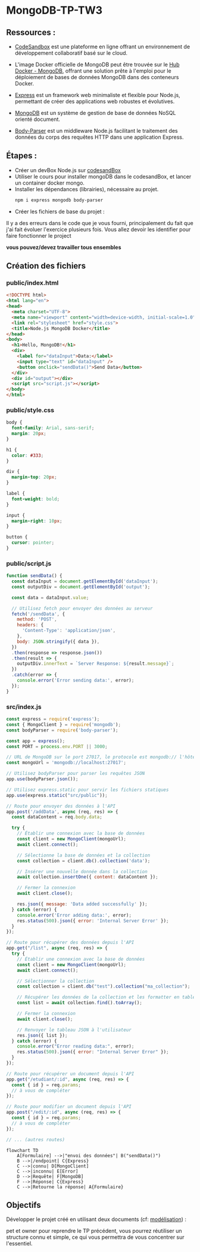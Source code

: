  

# MongoDB-TP-TW3

## Ressources :
- [CodeSandbox](https://codesandbox.io/) est une plateforme en ligne offrant un environnement de développement collaboratif basé sur le cloud.
  
- L'image Docker officielle de MongoDB peut être trouvée sur le [Hub Docker - MongoDB](https://hub.docker.com/_/mongo), offrant une solution prête à l'emploi pour le déploiement de bases de données MongoDB dans des conteneurs Docker.

- [Express](https://www.npmjs.com/package/express/) est un framework web minimaliste et flexible pour Node.js, permettant de créer des applications web robustes et évolutives.

- [MongoDB](https://www.npmjs.com/package/mongodb/) est un système de gestion de base de données NoSQL orienté document.

- [Body-Parser](https://www.npmjs.com/package/body-parser) est un middleware Node.js facilitant le traitement des données du corps des requêtes HTTP dans une application Express.

## Étapes :
- Créer un devBox Node.js sur [codesandBox](https://codesandbox.io/dashboard/recent)
- Utiliser le cours pour installer mongoDB dans le codesandBox, et lancer un container docker mongo.
- Installer les dépendances (librairies), nécessaire au projet.
    ```sh npm2yarn copy
    npm i express mongodb body-parser
    ```
- Créer les fichiers de base du projet :

<FileTree>
  <FileTree.Folder name="node-mongodb-docker" defaultOpen>
    <FileTree.Folder name="src" defaultOpen>
      <FileTree.File name="index.js" />
        <FileTree.Folder name="public" defaultOpen>
        <FileTree.File name="index.html" />
        <FileTree.File name="style.css" />
        <FileTree.File name="script.js" />
        </FileTree.Folder>
  </FileTree.Folder>
    <FileTree.File name="package.json" />
  </FileTree.Folder>
</FileTree>

<Callout type="warning" emoji="⚠️">
  Il y a des erreurs dans le code que je vous fourni, principalement du fait que j'ai fait évoluer l'exercice plusieurs fois. Vous allez devoir les identifier pour faire fonctionner le project 
  
  **vous pouvez/devez travailler tous ensembles**
</Callout>
## Création des fichiers

### public/index.html
```html filename="public/index.html" copy
<!DOCTYPE html>
<html lang="en">
<head>
  <meta charset="UTF-8">
  <meta name="viewport" content="width=device-width, initial-scale=1.0">
  <link rel="stylesheet" href="style.css">
  <title>Node.js MongoDB Docker</title>
</head>
<body>
  <h1>Hello, MongoDB!</h1>
  <div>
    <label for="dataInput">Data:</label>
    <input type="text" id="dataInput" />
    <button onclick="sendData()">Send Data</button>
  </div>
  <div id="output"></div>
  <script src="script.js"></script>
</body>
</html>
```
### public/style.css

```css filename="public/style.css" copy
body {
  font-family: Arial, sans-serif;
  margin: 20px;
}

h1 {
  color: #333;
}

div {
  margin-top: 20px;
}

label {
  font-weight: bold;
}

input {
  margin-right: 10px;
}

button {
  cursor: pointer;
}
```
### public/script.js

```js filename="public/script.js" copy
function sendData() {
  const dataInput = document.getElementById('dataInput');
  const outputDiv = document.getElementById('output');

  const data = dataInput.value;

  // Utilisez fetch pour envoyer des données au serveur
  fetch('/sendData', {
    method: 'POST',
    headers: {
      'Content-Type': 'application/json',
    },
    body: JSON.stringify({ data }),
  })
  .then(response => response.json())
  .then(result => {
    outputDiv.innerText = `Server Response: ${result.message}`;
  })
  .catch(error => {
    console.error('Error sending data:', error);
  });
}
```
### src/index.js
```js filename="src/index.js" copy
const express = require('express');
const { MongoClient } = require('mongodb');
const bodyParser = require('body-parser');

const app = express();
const PORT = process.env.PORT || 3000;

// URL de MongoDB sur le port 27017, le protocole est mongodb:// l'hôte est localhost utilisez les information de configuration de docker comme référence.
const mongoUrl = 'mongodb://localhost:27017';

// Utilisez bodyParser pour parser les requêtes JSON
app.use(bodyParser.json());

// Utilisez express.static pour servir les fichiers statiques
app.use(express.static("src/public"));

// Route pour envoyer des données à l'API
app.post('/addData', async (req, res) => {
  const dataContent = req.body.data;

  try {
    // Établir une connexion avec la base de données
    const client = new MongoClient(mongoUrl);
    await client.connect();

    // Sélectionne la base de données et la collection 
    const collection = client.db().collection('data');

    // Insérer une nouvelle donnée dans la collection
    await collection.insertOne({ content: dataContent });

    // Fermer la connexion
    await client.close();

    res.json({ message: 'Data added successfully' });
  } catch (error) {
    console.error('Error adding data:', error);
    res.status(500).json({ error: 'Internal Server Error' });
  }
});

// Route pour récupérer des données depuis l'API
app.get("/list", async (req, res) => {
  try {
    // Établir une connexion avec la base de données
    const client = new MongoClient(mongoUrl);
    await client.connect();

    // Sélectionner la collection
    const collection = client.db("test").collection("ma_collection");

    // Récupérer les données de la collection et les formatter en tableau JSON
    const list = await collection.find().toArray();

    // Fermer la connexion
    await client.close();

    // Renvoyer le tableau JSON à l'utilisateur
    res.json({ list });
  } catch (error) {
    console.error("Error reading data:", error);
    res.status(500).json({ error: "Internal Server Error" });
  }
});

// Route pour récupérer un document depuis l'API
app.get("/etudiant/:id", async (req, res) => {
  const { id } = req.params;
  // à vous de compléter
});

// Route pour modifier un document depuis l'API
app.post("/edit/:id", async (req, res) => {
  const { id } = req.params;
  // à vous de compléter
});

// ... (autres routes)
```

```mermaid
flowchart TD
    A[Formulaire] -->|"envoi des données"| B("sendData()")
    B -->|/endpoint| C{Express}
    C -->|connu| D[MongoClient]
    C -->|inconnu| E[Error]
    D -->|Requête| F[MongoDB]
    F -->|Réponse| C{Express} 
    C -->|Retourne la réponse| A{Formulaire} 
```


## Objectifs

Développer le projet créé en utilisant deux documents (cf: [modélisation](/mongoDB/modelisation/modelisation)) :

pet et owner pour reprendre le TP précédent, vous pourrez réutiliser un structure connu et simple, ce qui vous permettra de vous concentrer sur l'essentiel.
